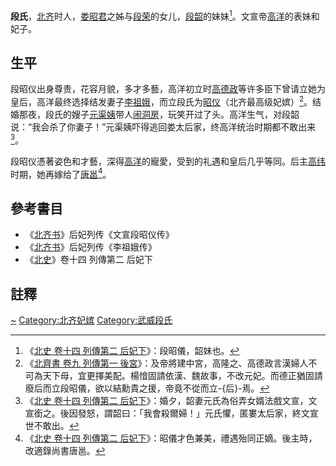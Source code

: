 {{Otheruses|段昭仪}}

'''段氏'''，[[北齐|北齐]]时人，[[娄昭君|娄昭君]]之姊与[[段荣|段荣]]的女儿，[[段韶|段韶]]的妹妹<ref>《[[s:北史/卷014|北史 卷十四 列傳第二 后妃下]]》：段昭儀，韶妹也。</ref>。文宣帝[[齐文宣帝|高洋]]的表妹和妃子。

== 生平 ==
段昭仪出身尊贵，花容月貌，多才多藝，高洋初立时[[高德政|高德政]]等许多臣下曾请立她为皇后，高洋最终选择结发妻子[[李祖娥|李祖娥]]，而立段氏为[[昭仪|昭仪]]（北齐最高级妃嫔）<ref>《[[s:北齊書/卷9|北齊書 卷九 列傳第一 後宮]]》：及帝將建中宮，高隆之、高德政言漢婦人不可為天下母，宜更擇美配。楊愔固請依漢、魏故事，不改元妃。而德正猶固請廢后而立段昭儀，欲以結勳貴之援，帝竟不從而立-{后}-焉。</ref>。结婚那夜，段氏的嫂子[[元渠姨|元渠姨]]带人[[闹洞房|闹洞房]]，玩笑开过了头。高洋生气，对段韶说：“我会杀了你妻子！”元渠姨吓得逃回娄太后家，终高洋统治时期都不敢出来<ref>《[[s:北史/卷014|北史 卷十四 列傳第二 后妃下]]》：婚夕，韶妻元氏為俗弄女婿法戲文宣，文宣銜之。後因發怒，謂韶曰：「我會殺爾婦！」元氏懼，匿婁太后家，終文宣世不敢出。</ref>。

段昭仪憑著姿色和才藝，深得[[高洋|高洋]]的寵愛，受到的礼遇和皇后几乎等同。后主[[高纬|高纬]]时期，她再嫁给了[[唐邕|唐邕]]<ref>《[[s:北史/卷014|北史 卷十四 列傳第二 后妃下]]》：昭儀才色兼美，禮遇殆同正嫡。後主時，改適錄尚書唐邕。</ref>。

== 參考書目 ==
*《[[北齐书|北齐书]]》后妃列传《文宣段昭仪传》
*《[[北齐书|北齐书]]》后妃列传《李祖娥传》
*《[[北史|北史]]》卷十四 列傳第二 后妃下

== 註釋 ==
{{reflist|2}}

{{南北朝人物小作品}}

{{Authority control}}
{{DEFAULTSORT:Duan}}
[[Category:段姓|~]]
[[Category:北齐妃嫔|Category:北齐妃嫔]]
[[Category:武威段氏|Category:武威段氏]]